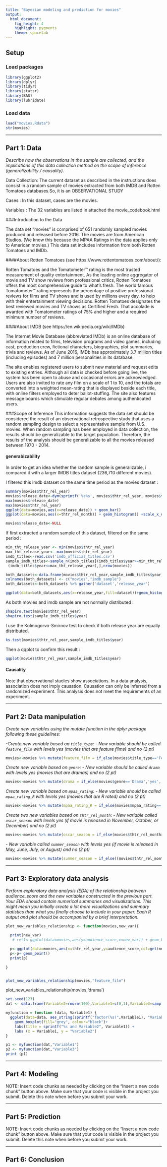 ```yaml
---
title: "Bayesian modeling and prediction for movies"
output: 
  html_document: 
    fig_height: 4
    highlight: pygments
    theme: spacelab
---
```


## Setup

### Load packages

```r
library(ggplot2)
library(dplyr)
library(tidyr)
library(statsr)
library(BAS)
library(lubridate)
```

### Load data



```r
load("movies.Rdata")
str(movies)
```


* * *

## Part 1: Data

*Describe how the observations in the sample are collected, and the implications of this data collection method on the scope of inference (generalizability / causality).*


Data Collection: The current dataset as described in the instructions does consist in a random sample of movies extracted from both IMDB and Rotten Tomatoes databases.So, it is an OBSERVATIONAL STUDY

Cases : In this dataset, cases are the movies.

Variables : The 32 variables are listed in attached the movie_codebook.html


###Introduction to the Data

The data set "movies" is comprised of 651 randomly sampled movies produced and released before 2016. The movies are from American Studios. (We know this because the MPAA Ratings in the data applies only to American movies.) This data set includes information from both Rotten Tomatoes and IMDb.

####About Rotten Tomatoes (see https://www.rottentomatoes.com/about/):

Rotten Tomatoes and the Tomatometer™ rating is the most trusted measurement of quality entertainment. As the leading online aggregator of movie and TV show reviews from professional critics, Rotten Tomatoes offers the most comprehensive guide to what's fresh. The world famous Tomatometer™ rating represents the percentage of positive professional reviews for films and TV shows and is used by millions every day, to help with their entertainment viewing decisions. Rotten Tomatoes designates the best reviewed movies and TV shows as Certified Fresh. That accolade is awarded with Tomatometer ratings of 75% and higher and a required minimum number of reviews.

####About IMDB (see https://en.wikipedia.org/wiki/IMDb)

The Internet Movie Database (abbreviated IMDb) is an online database of information related to films, television programs and video games, including cast, production crew, fictional characters, biographies, plot summaries, trivia and reviews. As of June 2016, IMDb has approximately 3.7 million titles (including episodes) and 7 million personalities in its database.

The site enables registered users to submit new material and request edits to existing entries. Although all data is checked before going live, the system has been open to abuse and occasional errors are acknowledged. Users are also invited to rate any film on a scale of 1 to 10, and the totals are converted into a weighted mean-rating that is displayed beside each title, with online filters employed to deter ballot-stuffing. The site also features message boards which stimulate regular debates among authenticated users.

###Scope of Inference 
This information suggests the data set should be considered the result of an observational retrospective study that uses a random sampling design to select a representative sample from U.S. movies. When random sampling has been employed in data collection, the results should be generalizable to the target population. Therefore, the results of the analysis should be generalizable to all the movies released between 1970 - 2014.



#### generabizability

In order to get an idea whether the random sample is generalizable, i compared it with a larger  IMDB titles dataset (236,710 different movies).

I filtered this imdb dataset on the same time period as the movies dataset :
```r
summary(movies$thtr_rel_year)
movies$release_date<-dym(sprintf('%s%s', movies$thtr_rel_year, movies$thtr_rel_month))
max(movies$release_date)
max(movies$thtr_rel_year)
ggplot(data=movies,aes(x=release_date)) + geom_bar()
ggplot(data=movies,aes(x=thtr_rel_month)) + geom_histogram() +scale_x_discrete(name ="Month of release",limits=month.abb[c(1:12)])

movies$release_date<-NULL

```


If first extracted a random sample of this dataset, filtered on the same period :
```r

min_tht_release_year <- min(movies$thtr_rel_year)
max_tht_release_year<- max(movies$thtr_rel_year)
imdb_titles<-read.csv('imdb_official_titles.csv')
sample_imdb_titles<-sample_n(imdb_titles[(imdb_titles$year>=min_tht_release_year) &
 (imdb_titles$year<=max_tht_release_year),],nrow(movies))

both_datasets<-data.frame(movies$thtr_rel_year,sample_imdb_titles$year)
colnames(both_datasets) <- c("movies","imdb_sample")
both_datasets<-both_datasets %>% gather('dataset','release_year')

ggplot(data=both_datasets,aes(x=release_year,fill=dataset))+geom_histogram(position="identity",alpha=0.3)


```
As both movies and imdb sample are not normally distributed :
```r
shapiro.test(movies$thtr_rel_year)
shapiro.test(sample_imdb_titles$year)
```
I use the Kolmogorvo-Smirnov test to check if both release year are equally distributed.

```r
ks.test(movies$thtr_rel_year,sample_imdb_titles$year)
```
Then a qqplot to confirm this result :
```r
qqplot(movies$thtr_rel_year,sample_imdb_titles$year)
```
#### Causality
Note that observational studies show associations. In a data analysis, association does not imply causation. Causation can only be inferred from a randomized experiment. This analysis does not meet the requirements of an experiment.



* * *

## Part 2: Data manipulation

*Create new variables using the mutate function in the dplyr package following these guidelines:*

*-Create new variable based on `title_type`:*
*- New variable should be called `feature_film` with levels yes (movies that are feature films) and no (2 pt)*
 
```r
movies<-movies %>% mutate(feature_film = if_else(movies$title_type=='Feature Film','yes','no') )

```

*Create new variable based on `genre`: *
*- New variable should be called `drama` with levels yes (movies that are dramas) and no (2 pt)*
```r
movies<-movies %>% mutate(drama = if_else(movies$genre=='Drama','yes','no'))
```

*Create new variable based on `mpaa_rating`: *
*- New variable should be called `mpaa_rating_R` with levels yes (movies that are R rated) and no (2 pt)*
```r
movies<-movies %>% mutate(mpaa_rating_R = if_else(movies$mpaa_rating=='R','yes','no'))
```


*Create two new variables based on `thtr_rel_month`:*
*- New variable called `oscar_season` with levels yes (if movie is released in November, October, or December) and no (2 pt)*
```r
movies<-movies %>% mutate(oscar_season = if_else(movies$thtr_rel_month>9,'yes','no'))
```

*- New variable called `summer_season` with levels yes (if movie is released in May, June, July, or August) and no (2 pt)*
```r
movies<-movies %>% mutate(summer_season = if_else((movies$thtr_rel_month>4)&(movies$thtr_rel_month<9),'yes','no'))
```




* * *

## Part 3: Exploratory data analysis

*Perform exploratory data analysis (EDA) of the relationship between audience_score and the new variables constructed in the previous part. Your EDA should contain numerical summaries and visualizations. This might mean you initially create a lot more visualizations and summary statistics than what you finally choose to include in your paper. Each R output and plot should be accompanied by a brief interpretation.*

```r

plot_new_variables_relationship <- function(movies,new_var){
  
  print(new_var)
   # ret1<-ggplot(data=movies,aes(y=audience_score,x=new_var)) + geom_boxplot()

  p<-ggplot(data=movies,aes(x=thtr_rel_year,y=audience_score,col=get(new_var))) 
  p<-p+ geom_point()
  print(p)
  
}


plot_new_variables_relationship(movies,"feature_film")
```
plot_new_variables_relationship(movies,'drama')


```r
set.seed(123)
dat <- data.frame(Variable2=rnorm(100),Variable1=c(0,1),Variable3=sample(0:1,100,T))

myfunction = function (data, Variable1) {
  ggplot(data=data, aes_string(sprintf("factor(%s)",Variable1), "Variable2"))+
    geom_boxplot(fill="grey", colour="black")+
    labs(title = sprintf("%s and Variable2", Variable1)) +
    labs (x = Variable1, y = "Variable2")
}

p1 <- myfunction(dat,"Variable1")
p2 <- myfunction(dat,"Variable3")
print (p1)
```






* * *

## Part 4: Modeling

NOTE: Insert code chunks as needed by clicking on the "Insert a new code chunk" 
button above. Make sure that your code is visible in the project you submit. 
Delete this note when before you submit your work.

* * *

## Part 5: Prediction

NOTE: Insert code chunks as needed by clicking on the "Insert a new code chunk" 
button above. Make sure that your code is visible in the project you submit. 
Delete this note when before you submit your work.

* * *

## Part 6: Conclusion

